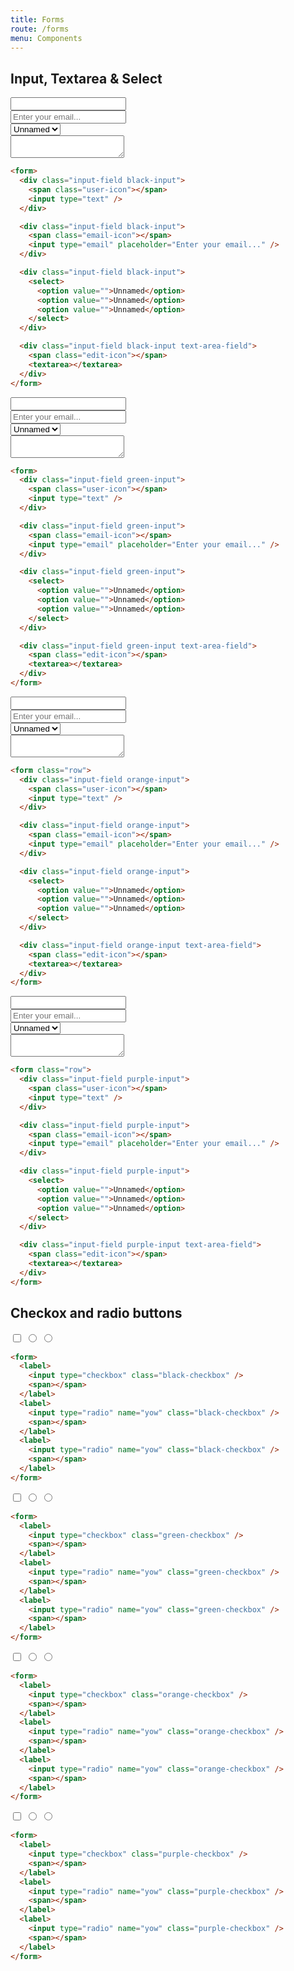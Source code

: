 ```yaml
---
title: Forms
route: /forms
menu: Components
---
```


## Input, Textarea & Select

<form class="row">
  <div class="input-field black-input column column-first xlarge-6 small-12">
    <span class="user-icon"></span>
    <input type="text" />
  </div>
  <div class="input-field black-input column column-last xlarge-6 small-12">
    <span class="email-icon"></span>
    <input type="email" placeholder="Enter your email..." />
  </div>
  <div class="input-field black-input column column-first xlarge-6 small-12">
    <select>
      <option value="">Unnamed</option>
      <option value="">Unnamed</option>
      <option value="">Unnamed</option>
    </select>
  </div>
  <div class="input-field black-input text-area-field column column-last xlarge-6 small-12">
    <span class="edit-icon"></span>
    <textarea></textarea>
  </div>
</form>

```html
<form>
  <div class="input-field black-input">
    <span class="user-icon"></span>
    <input type="text" />
  </div>

  <div class="input-field black-input">
    <span class="email-icon"></span>
    <input type="email" placeholder="Enter your email..." />
  </div>

  <div class="input-field black-input">
    <select>
      <option value="">Unnamed</option>
      <option value="">Unnamed</option>
      <option value="">Unnamed</option>
    </select>
  </div>

  <div class="input-field black-input text-area-field">
    <span class="edit-icon"></span>
    <textarea></textarea>
  </div>
</form>
```

<form class="row">
  <div class="input-field green-input column column-first xlarge-6 small-12">
    <span class="user-icon"></span>
    <input type="text" />
  </div>
  <div class="input-field green-input column column-last xlarge-6 small-12">
    <span class="email-icon"></span>
    <input type="email" placeholder="Enter your email..." />
  </div>
  <div class="input-field green-input column column-first xlarge-6 small-12">
    <select>
      <option value="">Unnamed</option>
      <option value="">Unnamed</option>
      <option value="">Unnamed</option>
    </select>
  </div>
  <div class="input-field green-input text-area-field column column-last xlarge-6 small-12">
    <span class="edit-icon"></span>
    <textarea></textarea>
  </div>
</form>

```html
<form>
  <div class="input-field green-input">
    <span class="user-icon"></span>
    <input type="text" />
  </div>

  <div class="input-field green-input">
    <span class="email-icon"></span>
    <input type="email" placeholder="Enter your email..." />
  </div>

  <div class="input-field green-input">
    <select>
      <option value="">Unnamed</option>
      <option value="">Unnamed</option>
      <option value="">Unnamed</option>
    </select>
  </div>

  <div class="input-field green-input text-area-field">
    <span class="edit-icon"></span>
    <textarea></textarea>
  </div>
</form>
```

<form class="row">
  <div class="input-field orange-input column column-first xlarge-6 small-12">
    <span class="user-icon"></span>
    <input type="text" />
  </div>
  <div class="input-field orange-input column column-last xlarge-6 small-12">
    <span class="email-icon"></span>
    <input type="email" placeholder="Enter your email..." />
  </div>
  <div class="input-field orange-input column column-first xlarge-6 small-12">
    <select>
      <option value="">Unnamed</option>
      <option value="">Unnamed</option>
      <option value="">Unnamed</option>
    </select>
  </div>
  <div class="input-field orange-input text-area-field column column-last xlarge-6 small-12">
    <span class="edit-icon"></span>
    <textarea></textarea>
  </div>
</form>

```html
<form class="row">
  <div class="input-field orange-input">
    <span class="user-icon"></span>
    <input type="text" />
  </div>

  <div class="input-field orange-input">
    <span class="email-icon"></span>
    <input type="email" placeholder="Enter your email..." />
  </div>

  <div class="input-field orange-input">
    <select>
      <option value="">Unnamed</option>
      <option value="">Unnamed</option>
      <option value="">Unnamed</option>
    </select>
  </div>

  <div class="input-field orange-input text-area-field">
    <span class="edit-icon"></span>
    <textarea></textarea>
  </div>
</form>
```

<form class="row">
  <div class="input-field purple-input column column-first xlarge-6 small-12">
    <span class="user-icon"></span>
    <input type="text" />
  </div>
  <div class="input-field purple-input column column-last xlarge-6 small-12">
    <span class="email-icon"></span>
    <input type="email" placeholder="Enter your email..." />
  </div>
  <div class="input-field purple-input column column-first xlarge-6 small-12">
    <select>
      <option value="">Unnamed</option>
      <option value="">Unnamed</option>
      <option value="">Unnamed</option>
    </select>
  </div>
  <div class="input-field purple-input text-area-field column column-last xlarge-6 small-12">
    <span class="edit-icon"></span>
    <textarea></textarea>
  </div>
</form>

```html
<form class="row">
  <div class="input-field purple-input">
    <span class="user-icon"></span>
    <input type="text" />
  </div>

  <div class="input-field purple-input">
    <span class="email-icon"></span>
    <input type="email" placeholder="Enter your email..." />
  </div>

  <div class="input-field purple-input">
    <select>
      <option value="">Unnamed</option>
      <option value="">Unnamed</option>
      <option value="">Unnamed</option>
    </select>
  </div>

  <div class="input-field purple-input text-area-field">
    <span class="edit-icon"></span>
    <textarea></textarea>
  </div>
</form>
```

## Checkox and radio buttons

<form class="push-down">
  <label>
    <input type="checkbox" class="black-checkbox" />
    <span></span>
  </label>
  <label>
    <input type="radio" name="yow" class="black-checkbox" />
    <span></span>
  </label>
  <label>
    <input type="radio" name="yow" class="black-checkbox" />
    <span></span>
  </label>
</form>

```html
<form>
  <label>
    <input type="checkbox" class="black-checkbox" />
    <span></span>
  </label>
  <label>
    <input type="radio" name="yow" class="black-checkbox" />
    <span></span>
  </label>
  <label>
    <input type="radio" name="yow" class="black-checkbox" />
    <span></span>
  </label>
</form>
```

<form class="push-down">
  <label>
    <input type="checkbox" class="green-checkbox" />
    <span></span>
  </label>
  <label>
    <input type="radio" name="yow" class="green-checkbox" />
    <span></span>
  </label>
  <label>
    <input type="radio" name="yow" class="green-checkbox" />
    <span></span>
  </label>
</form>

```html
<form>
  <label>
    <input type="checkbox" class="green-checkbox" />
    <span></span>
  </label>
  <label>
    <input type="radio" name="yow" class="green-checkbox" />
    <span></span>
  </label>
  <label>
    <input type="radio" name="yow" class="green-checkbox" />
    <span></span>
  </label>
</form>
```

<form class="push-down">
  <label>
    <input type="checkbox" class="orange-checkbox" />
    <span></span>
  </label>
  <label>
    <input type="radio" name="yow" class="orange-checkbox" />
    <span></span>
  </label>
  <label>
    <input type="radio" name="yow" class="orange-checkbox" />
    <span></span>
  </label>
</form>

```html
<form>
  <label>
    <input type="checkbox" class="orange-checkbox" />
    <span></span>
  </label>
  <label>
    <input type="radio" name="yow" class="orange-checkbox" />
    <span></span>
  </label>
  <label>
    <input type="radio" name="yow" class="orange-checkbox" />
    <span></span>
  </label>
</form>
```

<form class="push-down">
  <label>
    <input type="checkbox" class="purple-checkbox" />
    <span></span>
  </label>
  <label>
    <input type="radio" name="yow" class="purple-checkbox" />
    <span></span>
  </label>
  <label>
    <input type="radio" name="yow" class="purple-checkbox" />
    <span></span>
  </label>
</form>

```html
<form>
  <label>
    <input type="checkbox" class="purple-checkbox" />
    <span></span>
  </label>
  <label>
    <input type="radio" name="yow" class="purple-checkbox" />
    <span></span>
  </label>
  <label>
    <input type="radio" name="yow" class="purple-checkbox" />
    <span></span>
  </label>
</form>
```
